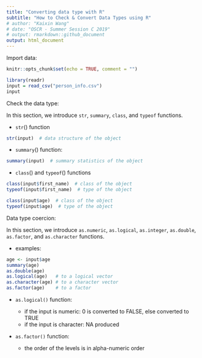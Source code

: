 ```yaml
---
title: "Converting data type with R"
subtitle: "How to Check & Convert Data Types using R"
# author: "Kaixin Wang"
# date: "OSCR - Summer Session C 2019"
# output: rmarkdown::github_document
output: html_document
---
```


Import data:

```r
knitr::opts_chunk$set(echo = TRUE, comment = "")
```

```r
library(readr)
input = read_csv("person_info.csv")
input
```

Check the data type:

In this section, we introduce `str`, `summary`, `class`, and `typeof` functions.

- `str`() function

```r
str(input)  # data structure of the object
```

- `summary`() function:

```r
summary(input)  # summary statistics of the object
```

- `class`() and `typeof`() functions

```r
class(input$first_name)  # class of the object
typeof(input$first_name)  # type of the object
```

```r
class(input$age)  # class of the object
typeof(input$age)  # type of the object
```

Data type coercion:

In this section, we introduce `as.numeric`, `as.logical`, `as.integer`, `as.double`, `as.factor`, and `as.character` functions.
 
- examples:
 
```r
age <- input$age 
summary(age)
as.double(age)
as.logical(age)   # to a logical vector
as.character(age) # to a character vector
as.factor(age)    # to a factor
```
 
- `as.logical()` function:

    - if the input is numeric: 0 is converted to FALSE, else converted to TRUE
    - if the input is character: NA produced

- `as.factor()` function:

    - the order of the levels is in alpha-numeric order

